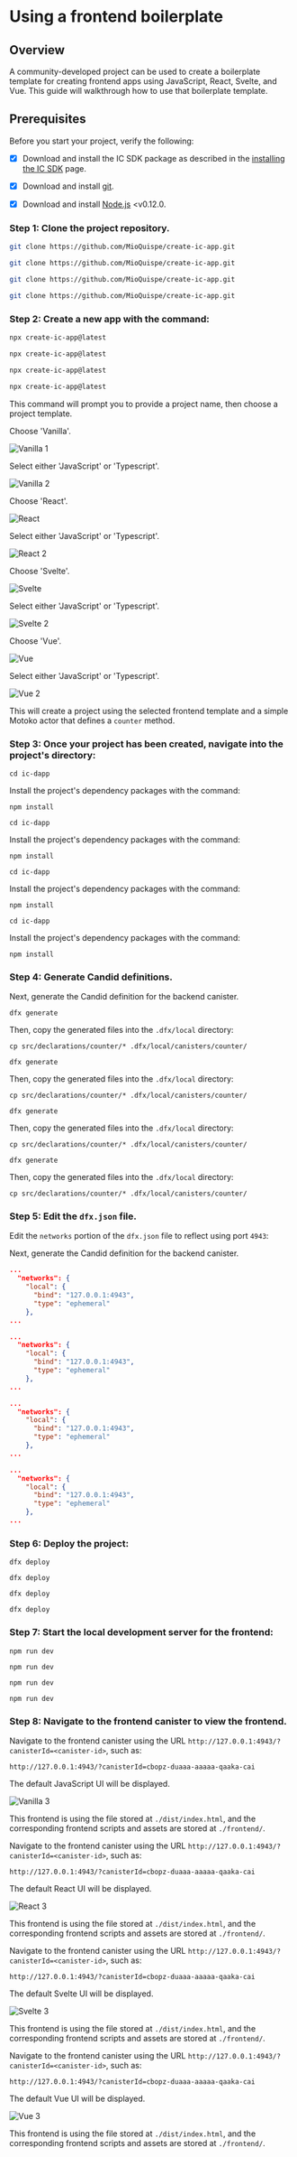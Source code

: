 
# Using a frontend boilerplate

## Overview

A community-developed project can be used to create a boilerplate template for creating frontend apps using JavaScript, React, Svelte, and Vue. This guide will walkthrough how to use that boilerplate template. 

## Prerequisites

Before you start your project, verify the following:

- [x] Download and install the IC SDK package as described in the [installing the IC SDK](/docs/current/developer-docs/setup/install) page.

- [x] Download and install [git](https://git-scm.com/downloads).

- [x] Download and install [Node.js](https://nodejs.org/en) <v0.12.0.

### Step 1: Clone the project repository.

<Tabs groupId="frontend-frameworks">
<TabItem value="javascript" label="JavaScript" default>

```bash
git clone https://github.com/MioQuispe/create-ic-app.git
```

</TabItem>
<TabItem value="react" label="React">

```bash
git clone https://github.com/MioQuispe/create-ic-app.git
```

</TabItem>

<TabItem value="svelte" label="Svelte">

```bash
git clone https://github.com/MioQuispe/create-ic-app.git
```

</TabItem>

<TabItem value="vue" label="Vue">

```bash
git clone https://github.com/MioQuispe/create-ic-app.git
```

</TabItem>
</Tabs>


### Step 2: Create a new app with the command:

<Tabs groupId="frontend-frameworks">
<TabItem value="javascript" label="JavaScript" default>

```bash
npx create-ic-app@latest
```

</TabItem>
<TabItem value="react" label="React">

```bash
npx create-ic-app@latest
```

</TabItem>

<TabItem value="svelte" label="Svelte">

```bash
npx create-ic-app@latest
```

</TabItem>

<TabItem value="vue" label="Vue">

```bash
npx create-ic-app@latest
```

</TabItem>
</Tabs>

This command will prompt you to provide a project name, then choose a project template. 

<Tabs groupId="frontend-frameworks">
<TabItem value="javascript" label="JavaScript" default>

Choose 'Vanilla'.

![Vanilla 1](_attachments/vanilla-1.png)

Select either 'JavaScript' or 'Typescript'.

![Vanilla 2](_attachments/vanilla-2.png)

</TabItem>
<TabItem value="react" label="React">

Choose 'React'.

![React](_attachments/react-1.png)

Select either 'JavaScript' or 'Typescript'.

![React 2](_attachments/react-2.png)

</TabItem>

<TabItem value="svelte" label="Svelte">

Choose 'Svelte'.

![Svelte](_attachments/svelte-1.png)

Select either 'JavaScript' or 'Typescript'.

![Svelte 2](_attachments/svelte-2.png)

</TabItem>

<TabItem value="vue" label="Vue">

Choose 'Vue'.

![Vue](_attachments/vue-1.png)

Select either 'JavaScript' or 'Typescript'.

![Vue 2](_attachments/vue-2.png)

</TabItem>
</Tabs>


This will create a project using the selected frontend template and a simple Motoko actor that defines a `counter` method. 

### Step 3: Once your project has been created, navigate into the project's directory:


<Tabs groupId="frontend-frameworks">
<TabItem value="javascript" label="JavaScript" default>

```
cd ic-dapp
```

Install the project's dependency packages with the command:

```
npm install
```

</TabItem>
<TabItem value="react" label="React">

```
cd ic-dapp
```

Install the project's dependency packages with the command:

```
npm install
```

</TabItem>

<TabItem value="svelte" label="Svelte">

```
cd ic-dapp
```

Install the project's dependency packages with the command:

```
npm install
```

</TabItem>

<TabItem value="vue" label="Vue">

```
cd ic-dapp
```

Install the project's dependency packages with the command:

```
npm install
```

</TabItem>
</Tabs>


### Step 4: Generate Candid definitions.

Next, generate the Candid definition for the backend canister.

<Tabs groupId="frontend-frameworks">
<TabItem value="javascript" label="JavaScript" default>

```
dfx generate
```

Then, copy the generated files into the `.dfx/local` directory:

```
cp src/declarations/counter/* .dfx/local/canisters/counter/
```

</TabItem>
<TabItem value="react" label="React">

```
dfx generate
```

Then, copy the generated files into the `.dfx/local` directory:

```
cp src/declarations/counter/* .dfx/local/canisters/counter/
```

</TabItem>

<TabItem value="svelte" label="Svelte">

```
dfx generate
```

Then, copy the generated files into the `.dfx/local` directory:

```
cp src/declarations/counter/* .dfx/local/canisters/counter/
```

</TabItem>

<TabItem value="vue" label="Vue">

```
dfx generate
```

Then, copy the generated files into the `.dfx/local` directory:

```
cp src/declarations/counter/* .dfx/local/canisters/counter/
```

</TabItem>
</Tabs>


### Step 5: Edit the `dfx.json` file.

Edit the `networks` portion of the `dfx.json` file to reflect using port `4943`:

Next, generate the Candid definition for the backend canister.

<Tabs groupId="frontend-frameworks">
<TabItem value="javascript" label="JavaScript" default>

```json
...
  "networks": {
    "local": {
      "bind": "127.0.0.1:4943",
      "type": "ephemeral"
    },
...
```

</TabItem>
<TabItem value="react" label="React">

```json
...
  "networks": {
    "local": {
      "bind": "127.0.0.1:4943",
      "type": "ephemeral"
    },
...
```

</TabItem>

<TabItem value="svelte" label="Svelte">

```json
...
  "networks": {
    "local": {
      "bind": "127.0.0.1:4943",
      "type": "ephemeral"
    },
...
```

</TabItem>

<TabItem value="vue" label="Vue">

```json
...
  "networks": {
    "local": {
      "bind": "127.0.0.1:4943",
      "type": "ephemeral"
    },
...
```

</TabItem>
</Tabs>


### Step 6: Deploy the project:

<Tabs groupId="frontend-frameworks">
<TabItem value="javascript" label="JavaScript" default>

```
dfx deploy
```

</TabItem>
<TabItem value="react" label="React">

```
dfx deploy
```

</TabItem>

<TabItem value="svelte" label="Svelte">

```
dfx deploy
```

</TabItem>

<TabItem value="vue" label="Vue">

```
dfx deploy
```

</TabItem>
</Tabs>


### Step 7: Start the local development server for the frontend:

<Tabs groupId="frontend-frameworks">
<TabItem value="javascript" label="JavaScript" default>

```
npm run dev
```

</TabItem>
<TabItem value="react" label="React">

```
npm run dev
```

</TabItem>

<TabItem value="svelte" label="Svelte">

```
npm run dev
```

</TabItem>

<TabItem value="vue" label="Vue">

```
npm run dev
```

</TabItem>
</Tabs>


### Step 8: Navigate to the frontend canister to view the frontend.

<Tabs groupId="frontend-frameworks">
<TabItem value="javascript" label="JavaScript" default>

Navigate to the frontend canister using the URL `http://127.0.0.1:4943/?canisterId=<canister-id>`, such as:

```
http://127.0.0.1:4943/?canisterId=cbopz-duaaa-aaaaa-qaaka-cai
```

The default JavaScript UI will be displayed.

![Vanilla 3](_attachments/vanilla-3.png)

This frontend is using the file stored at `./dist/index.html`, and the corresponding frontend scripts and assets are stored at `./frontend/`. 

</TabItem>
<TabItem value="react" label="React">

Navigate to the frontend canister using the URL `http://127.0.0.1:4943/?canisterId=<canister-id>`, such as:

```
http://127.0.0.1:4943/?canisterId=cbopz-duaaa-aaaaa-qaaka-cai
```

The default React UI will be displayed.

![React 3](_attachments/react-3.png)

This frontend is using the file stored at `./dist/index.html`, and the corresponding frontend scripts and assets are stored at `./frontend/`. 

</TabItem>

<TabItem value="svelte" label="Svelte">

Navigate to the frontend canister using the URL `http://127.0.0.1:4943/?canisterId=<canister-id>`, such as:

```
http://127.0.0.1:4943/?canisterId=cbopz-duaaa-aaaaa-qaaka-cai
```

The default Svelte UI will be displayed.

![Svelte 3](_attachments/svelte-3.png)

This frontend is using the file stored at `./dist/index.html`, and the corresponding frontend scripts and assets are stored at `./frontend/`. 

</TabItem>

<TabItem value="vue" label="Vue">

Navigate to the frontend canister using the URL `http://127.0.0.1:4943/?canisterId=<canister-id>`, such as:

```
http://127.0.0.1:4943/?canisterId=cbopz-duaaa-aaaaa-qaaka-cai
```

The default Vue UI will be displayed.

![Vue 3](_attachments/vue-3.png)

This frontend is using the file stored at `./dist/index.html`, and the corresponding frontend scripts and assets are stored at `./frontend/`. 

</TabItem>
</Tabs>

